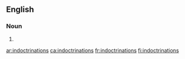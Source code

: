 ==English==

===Noun===
{{head|en|noun plural form}}

# {{plural of|indoctrination|lang=en}}

[[ar:indoctrinations]]
[[ca:indoctrinations]]
[[fr:indoctrinations]]
[[fi:indoctrinations]]